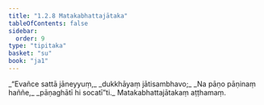 ```yaml
---
title: "1.2.8 Matakabhattajātaka"
tableOfContents: false
sidebar:
  order: 9
type: "tipitaka"
basket: "su"
book: "ja1"
---
```



<DynamicBreadcrumb />

<Division number="18" book="ja1" bookNo="22" page="5">

<Paragraph number="38" type="verses" book="ja1">
_“Evañce sattā jāneyyuṃ,_  
_dukkhāyaṃ jātisambhavo;_  
_Na pāṇo pāṇinaṃ haññe,_  
_pāṇaghātī hi socatī”ti._  


</Paragraph>
</Division>

<Paragraph number="39" type="center" book="ja1">
Matakabhattajātakaṃ aṭṭhamaṃ.
</Paragraph>